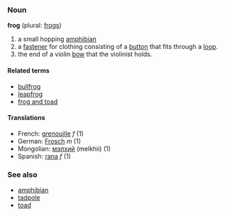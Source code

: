 ===Noun===
'''frog''' (plural: [[frogs]])

# a small hopping [[amphibian]]
# a [[fastener]] for clothing consisting of a [[button]] that fits through a [[loop]].
# the end of a violin [[bow]] that the violinist holds.

====Related terms====
*[[bullfrog]]
*[[leapfrog]]
*[[frog and toad]]

====Translations====
*French: [[grenouille]] ''f'' (1)
*German: [[Frosch]] ''m'' (1)
*Mongolian: [[мэлхий]] (melkhii) (1)
*Spanish: [[rana]] ''f'' (1)

===See also===
*[[amphibian]]
*[[tadpole]]
*[[toad]]